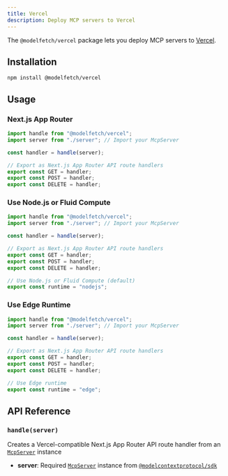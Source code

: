 ```yaml
---
title: Vercel
description: Deploy MCP servers to Vercel
---
```


The `@modelfetch/vercel` package lets you deploy MCP servers to [Vercel](https://vercel.com).

## Installation

```npm title="Terminal"
npm install @modelfetch/vercel
```

## Usage

### Next.js App Router

```typescript title="app/[[...path]]/route.ts"
import handle from "@modelfetch/vercel";
import server from "./server"; // Import your McpServer

const handler = handle(server);

// Export as Next.js App Router API route handlers
export const GET = handler;
export const POST = handler;
export const DELETE = handler;
```

### Use Node.js or Fluid Compute

```typescript title="app/[[...path]]/route.ts"
import handle from "@modelfetch/vercel";
import server from "./server"; // Import your McpServer

const handler = handle(server);

// Export as Next.js App Router API route handlers
export const GET = handler;
export const POST = handler;
export const DELETE = handler;

// Use Node.js or Fluid Compute (default)
export const runtime = "nodejs";
```

### Use Edge Runtime

```typescript title="app/[[...path]]/route.ts"
import handle from "@modelfetch/vercel";
import server from "./server"; // Import your McpServer

const handler = handle(server);

// Export as Next.js App Router API route handlers
export const GET = handler;
export const POST = handler;
export const DELETE = handler;

// Use Edge runtime
export const runtime = "edge";
```

## API Reference

### `handle(server)`

Creates a Vercel-compatible Next.js App Router API route handler from an [`McpServer`](https://github.com/modelcontextprotocol/typescript-sdk?tab=readme-ov-file#server) instance

- **server**: Required [`McpServer`](https://github.com/modelcontextprotocol/typescript-sdk?tab=readme-ov-file#server) instance from [`@modelcontextprotocol/sdk`](https://github.com/modelcontextprotocol/typescript-sdk)
